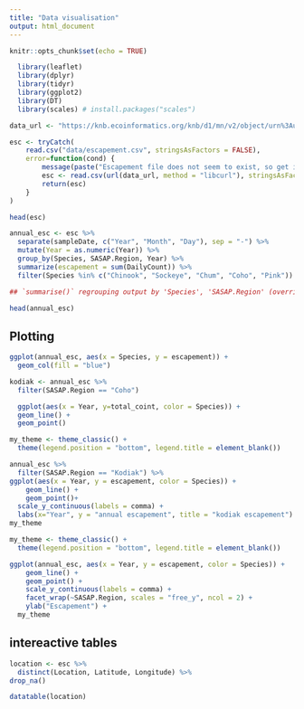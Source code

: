 ```yaml
---
title: "Data visualisation"
output: html_document
---
```


```r
knitr::opts_chunk$set(echo = TRUE)
```

```r
  library(leaflet)
  library(dplyr)
  library(tidyr)
  library(ggplot2)
  library(DT)
  library(scales) # install.packages("scales")
```
```r
data_url <- "https://knb.ecoinformatics.org/knb/d1/mn/v2/object/urn%3Auuid%3Af119a05b-bbe7-4aea-93c6-85434dcb1c5e"

esc <- tryCatch(
    read.csv("data/escapement.csv", stringsAsFactors = FALSE),
    error=function(cond) {
        message(paste("Escapement file does not seem to exist, so get it from the KNB."))
        esc <- read.csv(url(data_url, method = "libcurl"), stringsAsFactors = FALSE)
        return(esc)
    }
)

head(esc)
```

```r
annual_esc <- esc %>% 
  separate(sampleDate, c("Year", "Month", "Day"), sep = "-") %>% 
  mutate(Year = as.numeric(Year)) %>% 
  group_by(Species, SASAP.Region, Year) %>% 
  summarize(escapement = sum(DailyCount)) %>% 
  filter(Species %in% c("Chinook", "Sockeye", "Chum", "Coho", "Pink")) 

## `summarise()` regrouping output by 'Species', 'SASAP.Region' (override with `.groups` argument)

head(annual_esc)
```

## Plotting
```r
ggplot(annual_esc, aes(x = Species, y = escapement)) +
  geom_col(fill = "blue")

kodiak <- annual_esc %>% 
  filter(SASAP.Region == "Coho") 

  ggplot(aes(x = Year, y=total_coint, color = Species)) + 
  geom_line() +
  geom_point()
```

```r
my_theme <- theme_classic() + 
  theme(legend.position = "bottom", legend.title = element_blank())
```


```r
annual_esc %>% 
  filter(SASAP.Region == "Kodiak") %>% 
ggplot(aes(x = Year, y = escapement, color = Species)) + 
    geom_line() +
    geom_point()+
  scale_y_continuous(labels = comma) +
  labs(x="Year", y = "annual escapement", title = "kodiak escapement")
my_theme
```
```r
my_theme <- theme_classic() + 
  theme(legend.position = "bottom", legend.title = element_blank())
```


```r
ggplot(annual_esc, aes(x = Year, y = escapement, color = Species)) + 
    geom_line() +
    geom_point() +
    scale_y_continuous(labels = comma) +
    facet_wrap(~SASAP.Region, scales = "free_y", ncol = 2) +
    ylab("Escapement") +
  my_theme
```
## intereactive tables

```r
location <- esc %>% 
  distinct(Location, Latitude, Longitude) %>% 
drop_na()
```
```r
datatable(location)
```

